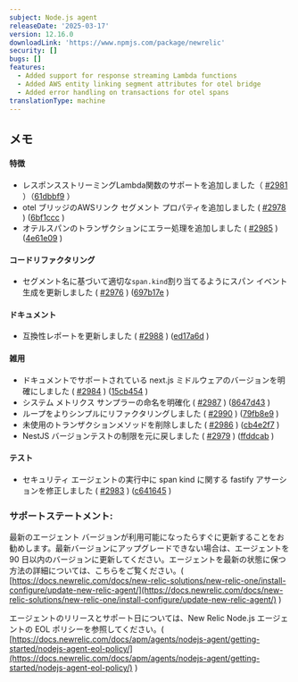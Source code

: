 ```yaml
---
subject: Node.js agent
releaseDate: '2025-03-17'
version: 12.16.0
downloadLink: 'https://www.npmjs.com/package/newrelic'
security: []
bugs: []
features:
  - Added support for response streaming Lambda functions
  - Added AWS entity linking segment attributes for otel bridge
  - Added error handling on transactions for otel spans
translationType: machine
---
```


## メモ

#### 特徴

* レスポンスストリーミングLambda関数のサポートを追加しました（ [#2981](https://github.com/newrelic/node-newrelic/pull/2981) ）（[61dbbf9](https://github.com/newrelic/node-newrelic/commit/61dbbf9b4a6cf69f5378387fc9c17c31671e9da4) ）
* otel ブリッジのAWSリンク セグメント プロパティを追加しました ( [#2978](https://github.com/newrelic/node-newrelic/pull/2978) ) ([6bf1ccc](https://github.com/newrelic/node-newrelic/commit/6bf1ccc657a955b4064a7a3a473bf24948d4ff56) )
* オテルスパンのトランザクションにエラー処理を追加しました ( [#2985](https://github.com/newrelic/node-newrelic/pull/2985) ) ([4e61e09](https://github.com/newrelic/node-newrelic/commit/4e61e0935394744345c39f6b581ee86e66d0f82c) )

#### コードリファクタリング

* セグメント名に基づいて適切な`span.kind`割り当てるようにスパン イベント生成を更新しました ( [#2976](https://github.com/newrelic/node-newrelic/pull/2976) ) ([697b17e](https://github.com/newrelic/node-newrelic/commit/697b17e0553111aa494d08bc33eb7043cdfa8ca6) )

#### ドキュメント

* 互換性レポートを更新しました ( [#2988](https://github.com/newrelic/node-newrelic/pull/2988) ) ([ed17a6d](https://github.com/newrelic/node-newrelic/commit/ed17a6df1152a8e54cb8c8570fec0015990a4247) )

#### 雑用

* ドキュメントでサポートされている next.js ミドルウェアのバージョンを明確にしました ( [#2984](https://github.com/newrelic/node-newrelic/pull/2984) ) ([15cb454](https://github.com/newrelic/node-newrelic/commit/15cb454f9cc38ccc22089d62aaeea54713159aa7) )
* システム メトリクス サンプラーの命名を明確化 ( [#2987](https://github.com/newrelic/node-newrelic/pull/2987) ) ([8647d43](https://github.com/newrelic/node-newrelic/commit/8647d43f097d6d3d68a372824d9feb325604be96) )
* ループをよりシンプルにリファクタリングしました ( [#2990](https://github.com/newrelic/node-newrelic/pull/2990) ) ([79fb8e9](https://github.com/newrelic/node-newrelic/commit/79fb8e90802954b617c1c00aecc866aa065aee12) )
* 未使用のトランザクションメソッドを削除しました ( [#2986](https://github.com/newrelic/node-newrelic/pull/2986) ) ([cb4e2f7](https://github.com/newrelic/node-newrelic/commit/cb4e2f7a8b84adb6d744a2083b083c92e306fbd5) )
* NestJS バージョンテストの制限を元に戻しました ( [#2979](https://github.com/newrelic/node-newrelic/pull/2979) ) ([ffddcab](https://github.com/newrelic/node-newrelic/commit/ffddcab6d77bfc10c0df9cbfa724bc1c8f5fb251) )

#### テスト

* セキュリティ エージェントの実行中に span kind に関する fastify アサーションを修正しました ( [#2983](https://github.com/newrelic/node-newrelic/pull/2983) ) ([c641645](https://github.com/newrelic/node-newrelic/commit/c6416451f1fa6126b7dfd59f6b9267f9d2188ad0) )

### サポートステートメント:

最新のエージェント バージョンが利用可能になったらすぐに更新することをお勧めします。最新バージョンにアップグレードできない場合は、エージェントを 90 日以内のバージョンに更新してください。エージェントを最新の状態に保つ方法の詳細については、こちらをご覧ください。( [https://docs.newrelic.com/docs/new-relic-solutions/new-relic-one/install-configure/update-new-relic-agent/](https://docs.newrelic.com/docs/new-relic-solutions/new-relic-one/install-configure/update-new-relic-agent/) )

エージェントのリリースとサポート日については、New Relic Node.js エージェントの EOL ポリシーを参照してください。( [https://docs.newrelic.com/docs/apm/agents/nodejs-agent/getting-started/nodejs-agent-eol-policy/](https://docs.newrelic.com/docs/apm/agents/nodejs-agent/getting-started/nodejs-agent-eol-policy/) )